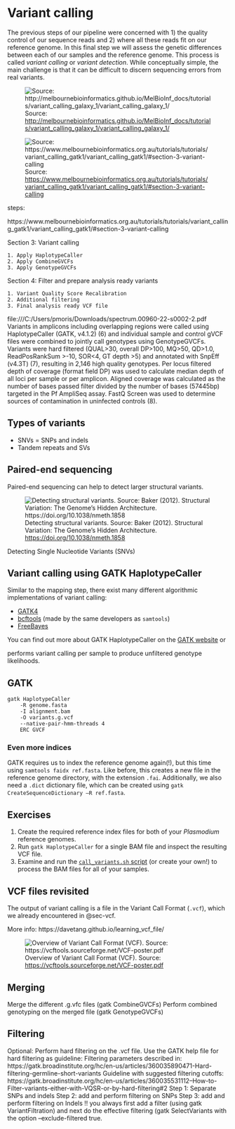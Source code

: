 # Variant calling {#sec-variant-calling}

The previous steps of our pipeline were concerned with 1) the quality control of our sequence reads and 2) where all these reads fit on our reference genome. In this final step we will assess the genetic differences between each of our samples and the reference genome. This process is called _variant calling_ or _variant detection_. While conceptually simple, the main challenge is that it can be difficult to discern sequencing errors from real variants.

<!-- TODO subset of pipeline diagram -->

![Source: [http://melbournebioinformatics.github.io/MelBioInf_docs/tutorials/variant_calling_galaxy_1/variant_calling_galaxy_1/](http://melbournebioinformatics.github.io/MelBioInf_docs/tutorials/variant_calling_galaxy_1/variant_calling_galaxy_1/)](http://melbournebioinformatics.github.io/MelBioInf_docs/tutorials/variant_calling_galaxy_1/media/igv_mb.jpg)

![Source: [https://www.melbournebioinformatics.org.au/tutorials/tutorials/variant_calling_gatk1/variant_calling_gatk1/#section-3-variant-calling](https://www.melbournebioinformatics.org.au/tutorials/tutorials/variant_calling_gatk1/variant_calling_gatk1/#section-3-variant-calling)](https://www.melbournebioinformatics.org.au/tutorials/tutorials/variant_calling_gatk1/media/fig2.png)

steps:

https://www.melbournebioinformatics.org.au/tutorials/tutorials/variant_calling_gatk1/variant_calling_gatk1/#section-3-variant-calling

Section 3: Variant calling

    1. Apply HaplotypeCaller
    2. Apply CombineGVCFs
    3. Apply GenotypeGVCFs

Section 4: Filter and prepare analysis ready variants

    1. Variant Quality Score Recalibration
    2. Additional filtering
    3. Final analysis ready VCF file


file:///C:/Users/pmoris/Downloads/spectrum.00960-22-s0002-2.pdf
Variants in amplicons including overlapping regions were called
using HaplotypeCaller (GATK, v4.1.2) (6) and individual sample and control gVCF files were combined
to jointly call genotypes using GenotypeGVCFs. Variants were hard filtered (QUAL>30, overall DP>100,
MQ>50, QD>1.0, ReadPosRankSum >-10, SOR<4, GT depth >5) and annotated with SnpEff (v4.3T) (7),
resulting in 2,146 high quality genotypes. Per locus filtered depth of coverage (format field DP) was
used to calculate median depth of all loci per sample or per amplicon. Aligned coverage was calculated
as the number of bases passed filter divided by the number of bases (57445bp) targeted in the Pf
AmpliSeq assay. FastQ Screen was used to determine sources of contamination in uninfected controls
(8).



## Types of variants

- SNVs = SNPs and indels
- Tandem repeats and SVs

::: {.callout-note}
## Paired-end sequencing

Paired-end sequencing can help to detect larger structural variants.


![Detecting structural variants. Source: Baker (2012). Structural Variation: The Genome’s Hidden Architecture. [https://doi.org/10.1038/nmeth.1858](https://doi.org/10.1038/nmeth.1858)](../assets/structural-variant-detection.webp)

:::


<!-- https://www.nature.com/articles/nmeth.1858
https://www.nature.com/articles/nmeth.1858/figures/3 -->

Detecting Single Nucleotide Variants (SNVs)
<!-- TODO figure ppt -->

## Variant calling using GATK HaplotypeCaller

::: {.callout-tip}
Similar to the mapping step, there exist many different algorithmic implementations of variant calling:

- [GATK4](https://gatk.broadinstitute.org/hc/en-us)
- [bcftools](http://samtools.github.io/bcftools/) (made by the same developers as `samtools`)
- [FreeBayes](https://github.com/freebayes/freebayes)

<!-- TODO other variant callers: links + explanation -->

:::

You can find out more about GATK HaplotypeCaller on the [GATK website](https://gatk.broadinstitute.org/hc/en-us/articles/360035531412-HaplotypeCaller-in-a-nutshell) or
<!-- TODO fig ppt -->

performs variant calling per sample to produce unfiltered genotype likelihoods.

## GATK

```
gatk HaplotypeCaller
    -R genome.fasta
	-I alignment.bam
	-O variants.g.vcf
	--native-pair-hmm-threads 4
    ERC GVCF
```

### Even more indices

GATK requires us to index the reference genome again(!), but this time using `samtools faidx ref.fasta`. Like before, this creates a new file in the reference genome directory, with the extension `.fai`. Additionally, we also need a `.dict` dictionary file, which can be created using `gatk CreateSequenceDictionary –R ref.fasta`.

::: {.callout-caution}
## Exercises

1. Create the required reference index files for both of your _Plasmodium_ reference genomes.
2. Run `gatk HaplotypeCaller` for a single BAM file and inspect the resulting VCF file.
3. Examine and run the [`call_variants.sh` script](../../training/scripts/call_variants.sh) (or create your own!) to process the BAM files for all of your samples.

:::

## VCF files revisited

The output of variant calling is a file in the Variant Call Format (`.vcf`), which we already encountered in @sec-vcf.

More info: https://davetang.github.io/learning_vcf_file/

![Overview of Variant Call Format (VCF). Source: [https://vcftools.sourceforge.net/VCF-poster.pdf](https://vcftools.sourceforge.net/VCF-poster.pdf)](../assets/vcf-format.png)

## Merging
Merge the different .g.vfc files  (gatk CombineGVCFs)
Perform combined genotyping on the merged file (gatk GenotypeGVCFs)


## Filtering





::: {.callout-caution}
Optional: Perform hard filtering on the .vcf file. Use the GATK help file for hard filtering as guideline:
Filtering parameters described in: https://gatk.broadinstitute.org/hc/en-us/articles/360035890471-Hard-filtering-germline-short-variants
Guideline with suggested filtering cutoffs: https://gatk.broadinstitute.org/hc/en-us/articles/360035531112--How-to-Filter-variants-either-with-VQSR-or-by-hard-filtering#2
Step 1: Separate SNPs and indels
Step 2: add and perform filtering on SNPs
Step 3: add and perform filtering on Indels
!! you always first add a filter (using gatk VariantFiltration) and next do the effective filtering (gatk SelectVariants with the option --exclude-filtered true.
:::

<!-- TODO: section on GATK best practices + ML prediction of errors -->


<!-- TODO: extra reading
https://www.nature.com/articles/s41576-023-00590-0#Sec2
Fig. 1: Challenges of mapping and variant calling in simple repetitive regions.
https://www.nature.com/articles/s41576-023-00590-0/figures/1

 -->
